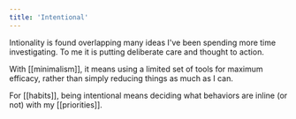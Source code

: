```yaml
---
title: 'Intentional'
---
```


Intionality is found overlapping many ideas I've been spending more time investigating. To me it is putting deliberate care and thought to action.

With [[minimalism]], it means using a limited set of tools for maximum efficacy, rather than simply reducing things as much as I can.

For [[habits]], being intentional means deciding what behaviors are inline (or not) with my [[priorities]].
